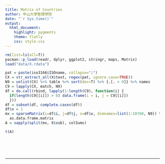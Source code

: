 ```yaml
---
title: Matrix of Countries
author: 中山大學管理學院 
date: "`r Sys.time()`"
output: 
  html_document:
    highlight: pygments
    theme: flatly
    css: style.css
---
```


```r
rm(list=ls(all=T))
pacman::p_load(readr, dplyr, ggplot2, stringr, maps, Matrix)
load("data/X.rdata")
```

```r
pat = paste(iso3166$ISOname, collapse="|")
CX = str_extract_all(X$text, regex(pat, ignore.case=TRUE))
N9 = unlist(CX) %>% table %>% sort(dec=T) %>% {.[. > 9]} %>% names
C9 = lapply(CX, match, N9)
df = do.call(rbind, lapply(1:length(C9), function(i) {
  if(length(C9[[i]]) > 0) data.frame(i = i, j = C9[[i]])
  })) 
df = subset(df, complete.cases(df))
df$x = 1
mx = sparseMatrix(i=df$i, j=df$j, x=df$x, dimnames=list(1:10760, N9)) %>% 
  as.data.frame.matrix
A = sapply(split(mx, X$sub), colSums)
```

```r
t(A)
```

<br><br><br><hr>







